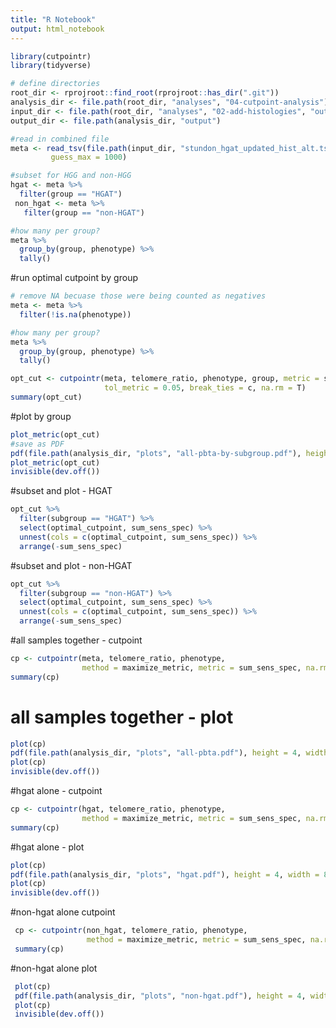 ```yaml
---
title: "R Notebook"
output: html_notebook
---
```


```r
library(cutpointr)
library(tidyverse)

# define directories 
root_dir <- rprojroot::find_root(rprojroot::has_dir(".git"))
analysis_dir <- file.path(root_dir, "analyses", "04-cutpoint-analysis")
input_dir <- file.path(root_dir, "analyses", "02-add-histologies", "output")
output_dir <- file.path(analysis_dir, "output")

#read in combined file
meta <- read_tsv(file.path(input_dir, "stundon_hgat_updated_hist_alt.tsv"),
         guess_max = 1000)

#subset for HGG and non-HGG
hgat <- meta %>%
  filter(group == "HGAT")
 non_hgat <- meta %>%
   filter(group == "non-HGAT")

#how many per group?
meta %>%
  group_by(group, phenotype) %>%
  tally()
```

#run optimal cutpoint by group
```r
# remove NA becuase those were being counted as negatives
meta <- meta %>%
  filter(!is.na(phenotype))

#how many per group?
meta %>%
  group_by(group, phenotype) %>%
  tally()

opt_cut <- cutpointr(meta, telomere_ratio, phenotype, group, metric = sum_sens_spec, 
                     tol_metric = 0.05, break_ties = c, na.rm = T)
summary(opt_cut)
```

#plot by group
```r
plot_metric(opt_cut)
#save as PDF
pdf(file.path(analysis_dir, "plots", "all-pbta-by-subgroup.pdf"), height = 4, width = 6, onefile=FALSE)
plot_metric(opt_cut)
invisible(dev.off())
```
#subset and plot - HGAT
```r
opt_cut %>%
  filter(subgroup == "HGAT") %>%
  select(optimal_cutpoint, sum_sens_spec) %>% 
  unnest(cols = c(optimal_cutpoint, sum_sens_spec)) %>%
  arrange(-sum_sens_spec)
```

#subset and plot - non-HGAT
```r
opt_cut %>%
  filter(subgroup == "non-HGAT") %>%
  select(optimal_cutpoint, sum_sens_spec) %>% 
  unnest(cols = c(optimal_cutpoint, sum_sens_spec)) %>%
  arrange(-sum_sens_spec)
```

#all samples together - cutpoint
```r
cp <- cutpointr(meta, telomere_ratio, phenotype, 
                method = maximize_metric, metric = sum_sens_spec, na.rm = T)
summary(cp)
```
# all samples together - plot
```r
plot(cp)
pdf(file.path(analysis_dir, "plots", "all-pbta.pdf"), height = 4, width = 8, onefile=FALSE)
plot(cp)
invisible(dev.off())
```
#hgat alone - cutpoint
```r
cp <- cutpointr(hgat, telomere_ratio, phenotype,
                method = maximize_metric, metric = sum_sens_spec, na.rm = T)
summary(cp)
```

#hgat alone - plot
```r
plot(cp)
pdf(file.path(analysis_dir, "plots", "hgat.pdf"), height = 4, width = 8, onefile=FALSE)
plot(cp)
invisible(dev.off())
```

#non-hgat alone cutpoint
```r
 cp <- cutpointr(non_hgat, telomere_ratio, phenotype, 
                 method = maximize_metric, metric = sum_sens_spec, na.rm = T)
 summary(cp)
```

#non-hgat alone plot
```r
 plot(cp)
 pdf(file.path(analysis_dir, "plots", "non-hgat.pdf"), height = 4, width = 8, onefile=FALSE)
 plot(cp)
 invisible(dev.off())
```